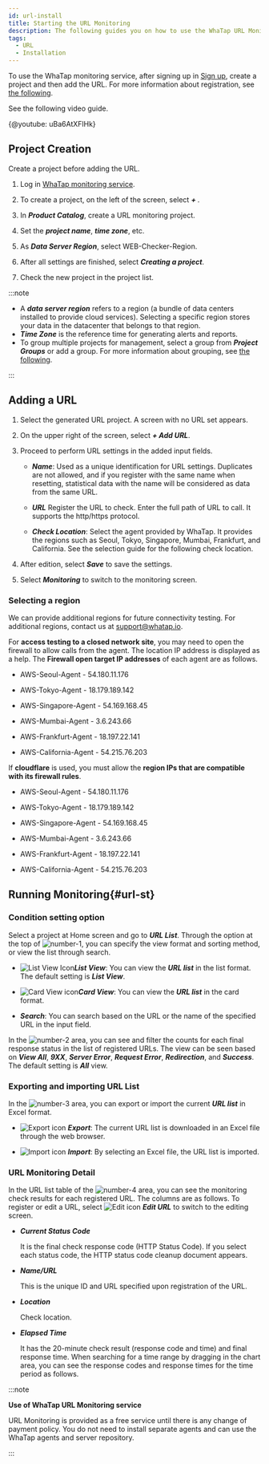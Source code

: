 ```yaml
---
id: url-install
title: Starting the URL Monitoring
description: The following guides you on how to use the WhaTap URL Monitoring service.
tags:
  - URL
  - Installation
---
```



To use the WhaTap monitoring service, after signing up in [Sign up](https://www.whatap.io/en/signup/), create a project and then add the URL. For more information about registration, see [the following](../account/account-manage).

See the following video guide.

{@youtube: uBa6AtXFlHk}

## Project Creation

Create a project before adding the URL.

1.  Log in [WhaTap monitoring service](https://service.whatap.io).

2.  To create a project, on the left of the screen, select **_+ <TR sid='project_add_btn'/>_**.

3.  In **_Product Catalog_**, create a URL monitoring project.

    <ImgLang img='url-project.png' desc='URL Monitoring Project' />

4.  Set the **_project name_**, **_time zone_**, etc.

5.  As **_Data Server Region_**, select WEB-Checker-Region.

6.  After all settings are finished, select **_Creating a project_**.

7.  Check the new project in the project list.

:::note

-   A **_data server region_** refers to a region (a bundle of data centers installed to provide cloud services). Selecting a specific region stores your data in the datacenter that belongs to that region.
-   **_Time Zone_** is the reference time for generating alerts and reports.
-   To group multiple projects for management, select a group from **_Project Groups_** or add a group. For more information about grouping, see [the following](../project/group).

:::

## Adding a URL

1.  Select the generated URL project. A screen with no URL set appears.

2.  On the upper right of the screen, select **_+ Add URL_**. 

3.  Proceed to perform URL settings in the added input fields.

    <ImgLang img='url-input-field.png' desc='URL input field' />

    -   **_Name_**: Used as a unique identification for URL settings. Duplicates are not allowed, and if you register with the same name when resetting, statistical data with the name will be considered as data from the same URL.

    -   **_URL_** Register the URL to check. Enter the full path of URL to call. It supports the http/https protocol.

    -   **_Check Location_**: Select the agent provided by WhaTap. It provides the regions such as Seoul, Tokyo, Singapore, Mumbai, Frankfurt, and California. See the selection guide for the following check location.

4.  After edition, select **_Save_** to save the settings. 

5.  Select **_Monitoring_** to switch to the monitoring screen.

### Selecting a region

We can provide additional regions for future connectivity testing. For additional regions, contact us at support@whatap.io.

For **access testing to a closed network site**, you may need to open the firewall to allow calls from the agent. The location IP address is displayed as a help. The **Firewall open target IP addresses** of each agent are as follows.

-   AWS-Seoul-Agent - 54.180.11.176

-   AWS-Tokyo-Agent - 18.179.189.142

-   AWS-Singapore-Agent - 54.169.168.45

-   AWS-Mumbai-Agent - 3.6.243.66

-   AWS-Frankfurt-Agent - 18.197.22.141

-   AWS-California-Agent - 54.215.76.203

If **cloudflare** is used, you must allow the **region IPs that are compatible with its firewall rules**.

-   AWS-Seoul-Agent - 54.180.11.176

-   AWS-Tokyo-Agent - 18.179.189.142

-   AWS-Singapore-Agent - 54.169.168.45

-   AWS-Mumbai-Agent - 3.6.243.66

-   AWS-Frankfurt-Agent - 18.197.22.141

-   AWS-California-Agent - 54.215.76.203 

## Running Monitoring{#url-st}

<ImgLang img='url-monitoring.png' desc='URL monitoring screen' />

### Condition setting option

Select a project at Home screen and go to **_URL List_**. Through the option at the top of ![number-1](/img/number-01.png), you can specify the view format and sorting method, or view the list through search.

-   ![List View Icon](/img/ic-list.svg)**_List View_**: You can view the **_URL list_** in the list format. The default setting is **_List View_**. 

-   ![Card View icon](/img/ic-project.svg)**_Card View_**: You can view the **_URL list_** in the card format.

-   **_Search_**: You can search based on the URL or the name of the specified URL in the input field.

In the ![number-2](/img/number-02.png) area, you can see and filter the counts for each final response status in the list of registered URLs. The view can be seen based on **_View All_**, **_9XX_**, **_Server Error_**, **_Request Error_**, **_Redirection_**, and **_Success_**. The default setting is **_All_** view. 

### Exporting and importing URL List

In the ![number-3](/img/number-03.png) area, you can export or import the current **_URL list_** in Excel format. 

-   ![Export icon](/img/ico-export.svg) **_Export_**: The current URL list is downloaded in an Excel file through the web browser.

-   ![Import icon](/img/ico-import.svg) **_Import_**: By selecting an Excel file, the URL list is imported. 

### URL Monitoring Detail

In the URL list table of the ![number-4](/img/number-04.png) area, you can see the monitoring check results for each registered URL. The columns are as follows. To register or edit a URL, select ![Edit icon](/img/ic-edit.svg) **_Edit URL_** to switch to the editing screen.

-   **_Current Status Code_**

    It is the final check response code (HTTP Status Code). If you select each status code, the HTTP status code cleanup document appears.

-   **_Name/URL_**  

    This is the unique ID and URL specified upon registration of the URL.

-   **_Location_**  

    Check location.

-   **_Elapsed Time_**  

    It has the 20-minute check result (response code and time) and final response time. When searching for a time range by dragging in the chart area, you can see the response codes and response times for the time period as follows.

    <ImgLang img='url-monitoring-dt.png' desc='Details' />

:::note 

**Use of WhaTap URL Monitoring service**

URL Monitoring is provided as a free service until there is any change of payment policy. You do not need to install separate agents and can use the WhaTap agents and server repository.

:::
